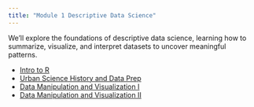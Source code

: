 ```yaml
---
title: "Module 1 Descriptive Data Science"
---
```


We’ll explore the foundations of descriptive data science, learning how to summarize, visualize, and interpret datasets to uncover meaningful patterns.

-   [Intro to R](https://docs.google.com/presentation/d/1pJIfWIFwcFcTb6OdBYU1V4mahEq4MYD-/edit?usp=sharing&ouid=118072209449977055980&rtpof=true&sd=true)
-   [Urban Science History and Data Prep](https://docs.google.com/presentation/d/1w7PK6U2TMpW1jFae7XHMQSiMRqddzQhK/edit?usp=sharing&ouid=118072209449977055980&rtpof=true&sd=true)
-   [Data Manipulation and Visualization I](https://docs.google.com/presentation/d/1F409yKO6ebRiAp-FxFlwsJeNJCFPhgK1/edit?usp=sharing&ouid=118072209449977055980&rtpof=true&sd=true)
-   [Data Manipulation and Visualization II](https://docs.google.com/presentation/d/160zZeAsJ82vwgLt4Nm2Vv4LsTK_2aAa-/edit?usp=sharing&ouid=118072209449977055980&rtpof=true&sd=true)

